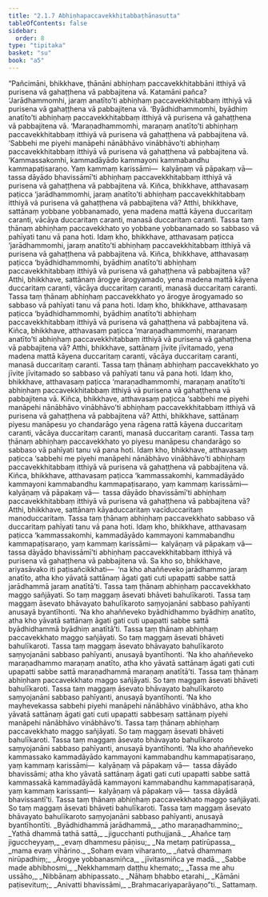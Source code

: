 ```yaml
---
title: "2.1.7 Abhiṇhapaccavekkhitabbaṭhānasutta"
tableOfContents: false
sidebar:
  order: 8
type: "tipitaka"
basket: "su"
book: "a5"
---
```



<DynamicBreadcrumb />

<Division number="57" book="a5" bookNo="16" page="63">

<Paragraph number="359" book="a5">
“Pañcimāni, bhikkhave, ṭhānāni abhiṇhaṃ paccavekkhitabbāni itthiyā vā purisena vā gahaṭṭhena vā pabbajitena vā. Katamāni pañca? ‘Jarādhammomhi, jaraṃ anatīto’ti abhiṇhaṃ paccavekkhitabbaṃ itthiyā vā purisena vā gahaṭṭhena vā pabbajitena vā. ‘Byādhidhammomhi, byādhiṃ anatīto’ti abhiṇhaṃ paccavekkhitabbaṃ itthiyā vā purisena vā gahaṭṭhena vā pabbajitena vā. ‘Maraṇadhammomhi, maraṇaṃ anatīto’ti abhiṇhaṃ paccavekkhitabbaṃ itthiyā vā purisena vā gahaṭṭhena vā pabbajitena vā. ‘Sabbehi me piyehi manāpehi nānābhāvo vinābhāvo’ti abhiṇhaṃ paccavekkhitabbaṃ itthiyā vā purisena vā gahaṭṭhena vā pabbajitena vā. ‘Kammassakomhi, kammadāyādo kammayoni kammabandhu kammapaṭisaraṇo. Yaṃ kammaṃ karissāmi—  kalyāṇaṃ vā pāpakaṃ vā—  tassa dāyādo bhavissāmī’ti abhiṇhaṃ paccavekkhitabbaṃ itthiyā vā purisena vā gahaṭṭhena vā pabbajitena vā.
</Paragraph>

<Paragraph number="360" book="a5">
Kiñca, bhikkhave, atthavasaṃ paṭicca ‘jarādhammomhi, jaraṃ anatīto’ti abhiṇhaṃ paccavekkhitabbaṃ itthiyā vā purisena vā gahaṭṭhena vā pabbajitena vā? Atthi, bhikkhave, sattānaṃ yobbane yobbanamado, yena madena mattā kāyena duccaritaṃ caranti, vācāya duccaritaṃ caranti, manasā duccaritaṃ caranti. Tassa taṃ ṭhānaṃ abhiṇhaṃ paccavekkhato yo yobbane yobbanamado so sabbaso vā pahīyati tanu vā pana hoti. Idaṃ kho, bhikkhave, atthavasaṃ paṭicca ‘jarādhammomhi, jaraṃ anatīto’ti abhiṇhaṃ paccavekkhitabbaṃ itthiyā vā purisena vā gahaṭṭhena vā pabbajitena vā.
</Paragraph>

<Paragraph number="361" book="a5">
Kiñca, bhikkhave, atthavasaṃ paṭicca ‘byādhidhammomhi, byādhiṃ anatīto’ti abhiṇhaṃ paccavekkhitabbaṃ itthiyā vā purisena vā gahaṭṭhena vā pabbajitena vā? Atthi, bhikkhave, sattānaṃ ārogye ārogyamado, yena madena mattā kāyena duccaritaṃ caranti, vācāya duccaritaṃ caranti, manasā duccaritaṃ caranti. Tassa taṃ ṭhānaṃ abhiṇhaṃ paccavekkhato yo ārogye ārogyamado so sabbaso vā pahīyati tanu vā pana hoti. Idaṃ kho, bhikkhave, atthavasaṃ paṭicca ‘byādhidhammomhi, byādhiṃ anatīto’ti abhiṇhaṃ paccavekkhitabbaṃ itthiyā vā purisena vā gahaṭṭhena vā pabbajitena vā.
</Paragraph>

<Paragraph number="362" book="a5">
Kiñca, bhikkhave, atthavasaṃ paṭicca ‘maraṇadhammomhi, maraṇaṃ anatīto’ti abhiṇhaṃ paccavekkhitabbaṃ itthiyā vā purisena vā gahaṭṭhena vā pabbajitena vā? Atthi, bhikkhave, sattānaṃ jīvite jīvitamado, yena madena mattā kāyena duccaritaṃ caranti, vācāya duccaritaṃ caranti, manasā duccaritaṃ caranti. Tassa taṃ ṭhānaṃ abhiṇhaṃ paccavekkhato yo jīvite jīvitamado so sabbaso vā pahīyati tanu vā pana hoti. Idaṃ kho, bhikkhave, atthavasaṃ paṭicca ‘maraṇadhammomhi, maraṇaṃ anatīto’ti abhiṇhaṃ paccavekkhitabbaṃ itthiyā vā purisena vā gahaṭṭhena vā pabbajitena vā.
</Paragraph>

<Paragraph number="363" book="a5">
Kiñca, bhikkhave, atthavasaṃ paṭicca ‘sabbehi me piyehi manāpehi nānābhāvo vinābhāvo’ti abhiṇhaṃ paccavekkhitabbaṃ itthiyā vā purisena vā gahaṭṭhena vā pabbajitena vā? Atthi, bhikkhave, sattānaṃ piyesu manāpesu yo chandarāgo yena rāgena rattā kāyena duccaritaṃ caranti, vācāya duccaritaṃ caranti, manasā duccaritaṃ caranti. Tassa taṃ ṭhānaṃ abhiṇhaṃ paccavekkhato yo piyesu manāpesu chandarāgo so sabbaso vā pahīyati tanu vā pana hoti. Idaṃ kho, bhikkhave, atthavasaṃ paṭicca ‘sabbehi me piyehi manāpehi nānābhāvo vinābhāvo’ti abhiṇhaṃ paccavekkhitabbaṃ itthiyā vā purisena vā gahaṭṭhena vā pabbajitena vā.
</Paragraph>

<Paragraph number="364" book="a5">
Kiñca, bhikkhave, atthavasaṃ paṭicca ‘kammassakomhi, kammadāyādo kammayoni kammabandhu kammapaṭisaraṇo, yaṃ kammaṃ karissāmi—  kalyāṇaṃ vā pāpakaṃ vā—  tassa dāyādo bhavissāmī’ti abhiṇhaṃ paccavekkhitabbaṃ itthiyā vā purisena vā gahaṭṭhena vā pabbajitena vā? Atthi, bhikkhave, sattānaṃ kāyaduccaritaṃ vacīduccaritaṃ manoduccaritaṃ. Tassa taṃ ṭhānaṃ abhiṇhaṃ paccavekkhato sabbaso vā duccaritaṃ pahīyati tanu vā pana hoti. Idaṃ kho, bhikkhave, atthavasaṃ paṭicca ‘kammassakomhi, kammadāyādo kammayoni kammabandhu kammapaṭisaraṇo, yaṃ kammaṃ karissāmi—  kalyāṇaṃ vā pāpakaṃ vā—  tassa dāyādo bhavissāmī’ti abhiṇhaṃ paccavekkhitabbaṃ itthiyā vā purisena vā gahaṭṭhena vā pabbajitena vā.
</Paragraph>

<Paragraph number="365" book="a5">
Sa kho so, bhikkhave, ariyasāvako iti paṭisañcikkhati—  ‘na kho ahaññeveko jarādhammo jaraṃ anatīto, atha kho yāvatā sattānaṃ āgati gati cuti upapatti sabbe sattā jarādhammā jaraṃ anatītā’ti. Tassa taṃ ṭhānaṃ abhiṇhaṃ paccavekkhato maggo sañjāyati. So taṃ maggaṃ āsevati bhāveti bahulīkaroti. Tassa taṃ maggaṃ āsevato bhāvayato bahulīkaroto saṃyojanāni sabbaso pahīyanti anusayā byantīhonti.
</Paragraph>

<Paragraph number="366" book="a5">
‘Na kho ahaññeveko byādhidhammo byādhiṃ anatīto, atha kho yāvatā sattānaṃ āgati gati cuti upapatti sabbe sattā byādhidhammā byādhiṃ anatītā’ti. Tassa taṃ ṭhānaṃ abhiṇhaṃ paccavekkhato maggo sañjāyati. So taṃ maggaṃ āsevati bhāveti bahulīkaroti. Tassa taṃ maggaṃ āsevato bhāvayato bahulīkaroto saṃyojanāni sabbaso pahīyanti, anusayā byantīhonti.
</Paragraph>

<Paragraph number="367" book="a5">
‘Na kho ahaññeveko maraṇadhammo maraṇaṃ anatīto, atha kho yāvatā sattānaṃ āgati gati cuti upapatti sabbe sattā maraṇadhammā maraṇaṃ anatītā’ti. Tassa taṃ ṭhānaṃ abhiṇhaṃ paccavekkhato maggo sañjāyati. So taṃ maggaṃ āsevati bhāveti bahulīkaroti. Tassa taṃ maggaṃ āsevato bhāvayato bahulīkaroto saṃyojanāni sabbaso pahīyanti, anusayā byantīhonti.
</Paragraph>

<Paragraph number="368" book="a5">
‘Na kho mayhevekassa sabbehi piyehi manāpehi nānābhāvo vinābhāvo, atha kho yāvatā sattānaṃ āgati gati cuti upapatti sabbesaṃ sattānaṃ piyehi manāpehi nānābhāvo vinābhāvo’ti. Tassa taṃ ṭhānaṃ abhiṇhaṃ paccavekkhato maggo sañjāyati. So taṃ maggaṃ āsevati bhāveti bahulīkaroti. Tassa taṃ maggaṃ āsevato bhāvayato bahulīkaroto saṃyojanāni sabbaso pahīyanti, anusayā byantīhonti.
</Paragraph>

<Paragraph number="369" book="a5">
‘Na kho ahaññeveko kammassako kammadāyādo kammayoni kammabandhu kammapaṭisaraṇo, yaṃ kammaṃ karissāmi—  kalyāṇaṃ vā pāpakaṃ vā—  tassa dāyādo bhavissāmi; atha kho yāvatā sattānaṃ āgati gati cuti upapatti sabbe sattā kammassakā kammadāyādā kammayoni kammabandhu kammapaṭisaraṇā, yaṃ kammaṃ karissanti—  kalyāṇaṃ vā pāpakaṃ vā—  tassa dāyādā bhavissantī’ti. Tassa taṃ ṭhānaṃ abhiṇhaṃ paccavekkhato maggo sañjāyati. So taṃ maggaṃ āsevati bhāveti bahulīkaroti. Tassa taṃ maggaṃ āsevato bhāvayato bahulīkaroto saṃyojanāni sabbaso pahīyanti, anusayā byantīhontīti.
</Paragraph>

<Paragraph number="370" type="verses" book="a5">
_Byādhidhammā jarādhammā,_  
_atho maraṇadhammino;_  
_Yathā dhammā tathā sattā,_  
_jigucchanti puthujjanā._  

</Paragraph>

<Paragraph number="371" type="verses" book="a5">
_Ahañce taṃ jiguccheyyaṃ,_  
_evaṃ dhammesu pāṇisu;_  
_Na metaṃ patirūpassa,_  
_mama evaṃ vihārino._  

</Paragraph>

<Paragraph number="372" type="verses" book="a5">
_Sohaṃ evaṃ viharanto,_  
_ñatvā dhammaṃ nirūpadhiṃ;_  
_Ārogye yobbanasmiñca,_  
_jīvitasmiñca ye madā._  

</Paragraph>

<Paragraph number="373" type="verses" book="a5">
_Sabbe made abhibhosmi,_  
_Nekkhammaṃ daṭṭhu khemato;_  
_Tassa me ahu ussāho,_  
_Nibbānaṃ abhipassato._  

</Paragraph>

<Paragraph number="374" type="verses" book="a5">
_Nāhaṃ bhabbo etarahi,_  
_Kāmāni paṭisevituṃ;_  
_Anivatti bhavissāmi,_  
_Brahmacariyaparāyaṇo”ti._  


</Paragraph>
</Division>

<Paragraph number="375" type="center" book="a5">
Sattamaṃ.
</Paragraph>